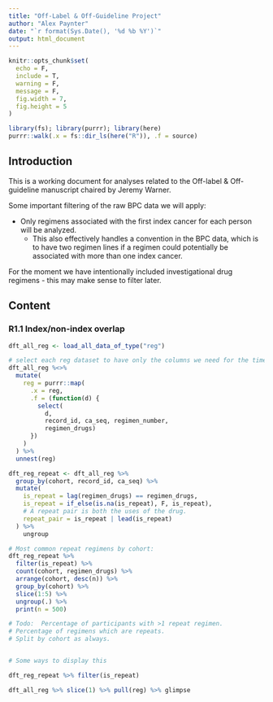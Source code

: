 ```yaml
---
title: "Off-Label & Off-Guideline Project"
author: "Alex Paynter"
date: "`r format(Sys.Date(), '%d %b %Y')`"
output: html_document
---
```


```r
knitr::opts_chunk$set(
  echo = F,
  include = T,
  warning = F,
  message = F,
  fig.width = 7,
  fig.height = 5
)
```





```r
library(fs); library(purrr); library(here)
purrr::walk(.x = fs::dir_ls(here("R")), .f = source)
```

## Introduction

This is a working document for analyses related to the Off-label & Off-guideline manuscript chaired by Jeremy Warner.

Some important filtering of the raw BPC data we will apply:

- Only regimens associated with the first index cancer for each person will be analyzed.  
  - This also effectively handles a convention in the BPC data, which is to have two regimen lines if a regimen could potentially be associated with more than one index cancer.
  
For the moment we have intentionally included investigational drug regimens - this may make sense to filter later.
  

## Content

### R1.1 Index/non-index overlap





```r
dft_all_reg <- load_all_data_of_type("reg")

# select each reg dataset to have only the columns we need for the time being:
dft_all_reg %<>%
  mutate(
    reg = purrr::map(
      .x = reg,
      .f = (function(d) {
        select(
          d, 
          record_id, ca_seq, regimen_number,
          regimen_drugs)
      })
    )
  ) %>%
  unnest(reg)

dft_reg_repeat <- dft_all_reg %>%
  group_by(cohort, record_id, ca_seq) %>%
  mutate(
    is_repeat = lag(regimen_drugs) == regimen_drugs,
    is_repeat = if_else(is.na(is_repeat), F, is_repeat),
    # A repeat pair is both the uses of the drug.
    repeat_pair = is_repeat | lead(is_repeat)
  ) %>%
    ungroup

# Most common repeat regimens by cohort:
dft_reg_repeat %>%
  filter(is_repeat) %>%
  count(cohort, regimen_drugs) %>%
  arrange(cohort, desc(n)) %>%
  group_by(cohort) %>% 
  slice(1:5) %>%
  ungroup(.) %>%
  print(n = 500)

# Todo:  Percentage of participants with >1 repeat regimen.
# Percentage of regimens which are repeats.
# Split by cohort as always.


# Some ways to display this

dft_reg_repeat %>% filter(is_repeat)

dft_all_reg %>% slice(1) %>% pull(reg) %>% glimpse
```
